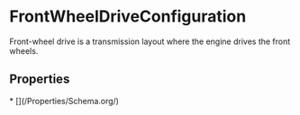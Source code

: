 
# FrontWheelDriveConfiguration

Front-wheel drive is a transmission layout where the engine drives the front wheels.

## Properties

<Grid>
* [](/Properties/Schema.org/)

</Grid>

